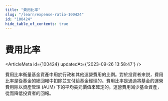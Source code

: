 ```yaml
---
title: "費用比率"
slug: "/learn/expense-ratio-100424"
id: "100424"
hide_table_of_contents: true
---
```



# 費用比率

<ArticleMeta id={100424} updatedAt={'2023-09-26 13:58:47'} />
<div className='border-solid border-b border-t-0 my-4 border-[var(--ifm-color-gray-300)]' />

費用比率衡量基金資產中用於行政和其他運營費用的比例。對於投資者來説，費用比率是從基金的總回報中扣除並支付給基金經理的。費用比率是通過將基金的運營費用除以資產管理 (AUM) 下的平均美元價值來確定的。運營費用減少基金資產，從而降低投資者的回報。
